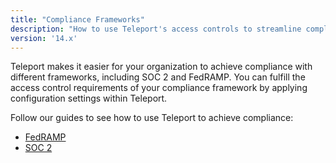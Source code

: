 ```yaml
---
title: "Compliance Frameworks"
description: "How to use Teleport's access controls to streamline compliance without sacrificing productivity."
version: '14.x'
---
```


Teleport makes it easier for your organization to achieve compliance with
different frameworks, including SOC 2 and FedRAMP. You can fulfill the access
control requirements of your compliance framework by applying configuration
settings within Teleport.

Follow our guides to see how to use Teleport to achieve compliance:

- [FedRAMP](/docs/ver/14.x/access-controls/compliance-frameworks/fedramp)
- [SOC 2](/docs/ver/14.x/access-controls/compliance-frameworks/soc2)
